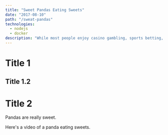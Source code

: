 ```yaml
---
title: "Sweet Pandas Eating Sweets"
date: "2017-08-10"
path: "/sweat-pandas"
technologies:
  - nodejs
  - docker
description: "While most people enjoy casino gambling, sports betting, lottery and bingo playing for the fun and excitement it provides, others may experience gambling as an addictive and distractive habit. Statistics show that while 85 percent of the adult population in the US enjoys some type of gambling. "
---
```


# Title 1

## Title 1.2

# Title 2

Pandas are really sweet.

Here's a video of a panda eating sweets.
